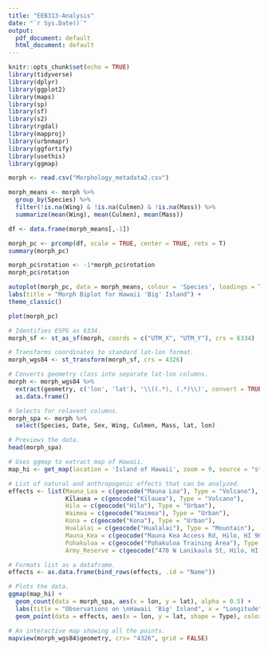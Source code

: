 ---
title: "EEB313-Analysis"
date: "`r Sys.Date()`"
output:
  pdf_document: default
  html_document: default
---

```{r setup, message=F, echo = F}
knitr::opts_chunk$set(echo = TRUE)
library(tidyverse)
library(dplyr)
library(ggplot2)
library(maps)
library(sp)
library(sf)
library(s2)
library(rgdal)
library(mapproj)
library(urbnmapr)
library(ggfortify)
library(usethis)
library(ggmap)

```

```{r read_data}
morph <- read.csv("Morphology_metadata2.csv")
```

```{r PCA}
morph_means <- morph %>% 
  group_by(Species) %>%
  filter(!is.na(Wing) & !is.na(Culmen) & !is.na(Mass)) %>%
  summarize(mean(Wing), mean(Culmen), mean(Mass))

df <- data.frame(morph_means[,-1])

morph_pc <- prcomp(df, scale = TRUE, center = TRUE, retx = T)
summary(morph_pc)

morph_pc$rotation <- -1*morph_pc$rotation
morph_pc$rotation

autoplot(morph_pc, data = morph_means, colour = 'Species', loadings = TRUE, loadings.label = TRUE) +
labs(title = "Morph Biplot for Hawaii 'Big' Island") +
theme_classic()

plot(morph_pc)
```


```{r spatial_view, message = F}
# Identifies ESPG as 6334.
morph_sf <- st_as_sf(morph, coords = c("UTM_X", "UTM_Y"), crs = 6334)

# Transforms coordinates to standard lat-lon format.
morph_wgs84 <- st_transform(morph_sf, crs = 4326)

# Converts geometry class into separate lat-lon columns.
morph <- morph_wgs84 %>% 
  extract(geometry, c('lon', 'lat'), '\\((.*), (.*)\\)', convert = TRUE) %>% 
  as.data.frame()

# Selects for relavent columns.
morph_spa <- morph %>% 
  select(Species, Date, Sex, Wing, Culmen, Mass, lat, lon)

# Previews the data.
head(morph_spa)

# Uses ggmap to extract map of Hawaii.
map_hi <- get_map(location = 'Island of Hawaii', zoom = 9, source = "stamen", maptype = "toner-lite")

# List of natural and anthropogenic effects that can be analyzed.
effects <- list(Mauna_Loa = c(geocode("Mauna Loa"), Type = "Volcano"),
                Kīlauea = c(geocode("Kīlauea"), Type = "Volcano"),
                Hilo = c(geocode("Hilo"), Type = "Urban"),
                Waimea = c(geocode("Waimea"), Type = "Urban"),
                Kona = c(geocode("Kona"), Type = "Urban"),
                Hualalai = c(geocode("Hualalai"), Type = "Mountain"),
                Mauna_Kea = c(geocode("Mauna Kea Access Rd, Hilo, HI 96720, United States"), Type = "Mountain"),
                Pohakuloa = c(geocode("Pohakuloa Training Area"), Type = "Military"),
                Army_Reserve = c(geocode("470 W Lanikaula St, Hilo, HI 96720, United States"), Type = "Military"))

# Formats list as a dataframe.
effects <- as.data.frame(bind_rows(effects, .id = "Name"))

# Plots the data.
ggmap(map_hi) +
  geom_count(data = morph_spa, aes(x = lon, y = lat), alpha = 0.5) +
  labs(title = "Observations on \nHawaii 'Big' Island", x = "Longitude", y = "Latitude", size = "Number of \nObservations") +
  geom_point(data = effects, aes(x = lon, y = lat, shape = Type), color = "Red")

```

```{r, eval = F, include = F}
# An interactive map showing all the points.
mapview(morph_wgs84$geometry, crs= "4326", grid = FALSE)
```


